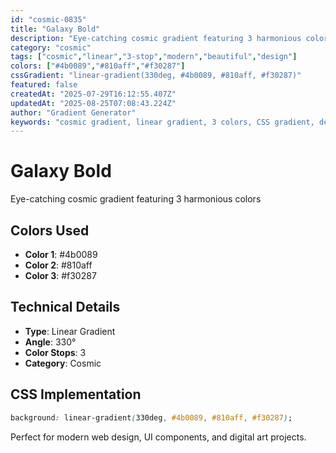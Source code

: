 ```yaml
---
id: "cosmic-0835"
title: "Galaxy Bold"
description: "Eye-catching cosmic gradient featuring 3 harmonious colors"
category: "cosmic"
tags: ["cosmic","linear","3-stop","modern","beautiful","design"]
colors: ["#4b0089","#810aff","#f30287"]
cssGradient: "linear-gradient(330deg, #4b0089, #810aff, #f30287)"
featured: false
createdAt: "2025-07-29T16:12:55.407Z"
updatedAt: "2025-08-25T07:08:43.224Z"
author: "Gradient Generator"
keywords: "cosmic gradient, linear gradient, 3 colors, CSS gradient, design, #4b0089, #810aff, #f30287"
---
```


# Galaxy Bold

Eye-catching cosmic gradient featuring 3 harmonious colors

## Colors Used
- **Color 1**: #4b0089
- **Color 2**: #810aff
- **Color 3**: #f30287

## Technical Details
- **Type**: Linear Gradient
- **Angle**: 330°
- **Color Stops**: 3
- **Category**: Cosmic

## CSS Implementation
```css
background: linear-gradient(330deg, #4b0089, #810aff, #f30287);
```

Perfect for modern web design, UI components, and digital art projects.
